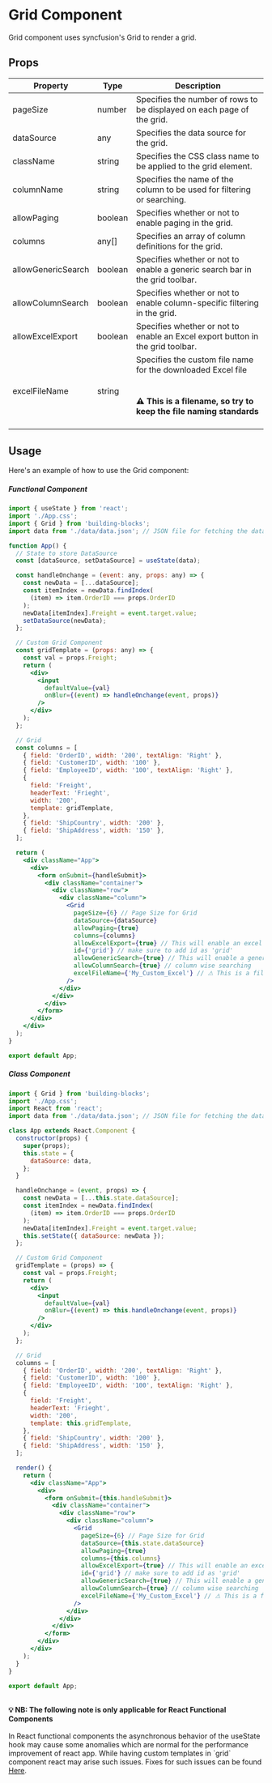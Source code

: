 # Grid Component

Grid component uses syncfusion's Grid to render a grid.

## Props

| Property           | Type    | Description                                                                                                                                        |
| ------------------ | ------- | -------------------------------------------------------------------------------------------------------------------------------------------------- |
| pageSize           | number  | Specifies the number of rows to be displayed on each page of the grid.                                                                             |
| dataSource         | any     | Specifies the data source for the grid.                                                                                                            |
| className          | string  | Specifies the CSS class name to be applied to the grid element.                                                                                    |
| columnName         | string  | Specifies the name of the column to be used for filtering or searching.                                                                            |
| allowPaging        | boolean | Specifies whether or not to enable paging in the grid.                                                                                             |
| columns            | any[]   | Specifies an array of column definitions for the grid.                                                                                             |
| allowGenericSearch | boolean | Specifies whether or not to enable a generic search bar in the grid toolbar.                                                                       |
| allowColumnSearch  | boolean | Specifies whether or not to enable column-specific filtering in the grid.                                                                          |
| allowExcelExport   | boolean | Specifies whether or not to enable an Excel export button in the grid toolbar.                                                                     |
| excelFileName      | string  | Specifies the custom file name for the downloaded Excel file <br /><br /> <h4>⚠ This is a filename, so try to keep the file naming standards </h4> |

## Usage

Here's an example of how to use the Grid component:

##### Functional Component

```jsx copy filename="App.tsx"
import { useState } from 'react';
import './App.css';
import { Grid } from 'building-blocks';
import data from './data/data.json'; // JSON file for fetching the data

function App() {
  // State to store DataSource
  const [dataSource, setDataSource] = useState(data);

  const handleOnchange = (event: any, props: any) => {
    const newData = [...dataSource];
    const itemIndex = newData.findIndex(
      (item) => item.OrderID === props.OrderID
    );
    newData[itemIndex].Freight = event.target.value;
    setDataSource(newData);
  };

  // Custom Grid Component
  const gridTemplate = (props: any) => {
    const val = props.Freight;
    return (
      <div>
        <input
          defaultValue={val}
          onBlur={(event) => handleOnchange(event, props)}
        />
      </div>
    );
  };

  // Grid
  const columns = [
    { field: 'OrderID', width: '200', textAlign: 'Right' },
    { field: 'CustomerID', width: '100' },
    { field: 'EmployeeID', width: '100', textAlign: 'Right' },
    {
      field: 'Freight',
      headerText: 'Frieght',
      width: '200',
      template: gridTemplate,
    },
    { field: 'ShipCountry', width: '200' },
    { field: 'ShipAddress', width: '150' },
  ];

  return (
    <div className="App">
      <div>
        <form onSubmit={handleSubmit}>
          <div className="container">
            <div className="row">
              <div className="column">
                <Grid
                  pageSize={6} // Page Size for Grid
                  dataSource={dataSource}
                  allowPaging={true}
                  columns={columns}
                  allowExcelExport={true} // This will enable an excel export option
                  id={'grid'} // make sure to add id as 'grid'
                  allowGenericSearch={true} // This will enable a generic serach
                  allowColumnSearch={true} // column wise searching
                  excelFileName={'My_Custom_Excel'} // ⚠ This is a filename, so try to keep the file naming standards
                />
              </div>
            </div>
          </div>
        </form>
      </div>
    </div>
  );
}

export default App;
```

##### Class Component

```jsx copy filename="App.tsx"
import { Grid } from 'building-blocks';
import './App.css';
import React from 'react';
import data from './data/data.json'; // JSON file for fetching the data

class App extends React.Component {
  constructor(props) {
    super(props);
    this.state = {
      dataSource: data,
    };
  }

  handleOnchange = (event, props) => {
    const newData = [...this.state.dataSource];
    const itemIndex = newData.findIndex(
      (item) => item.OrderID === props.OrderID
    );
    newData[itemIndex].Freight = event.target.value;
    this.setState({ dataSource: newData });
  };

  // Custom Grid Component
  gridTemplate = (props) => {
    const val = props.Freight;
    return (
      <div>
        <input
          defaultValue={val}
          onBlur={(event) => this.handleOnchange(event, props)}
        />
      </div>
    );
  };

  // Grid
  columns = [
    { field: 'OrderID', width: '200', textAlign: 'Right' },
    { field: 'CustomerID', width: '100' },
    { field: 'EmployeeID', width: '100', textAlign: 'Right' },
    {
      field: 'Freight',
      headerText: 'Frieght',
      width: '200',
      template: this.gridTemplate,
    },
    { field: 'ShipCountry', width: '200' },
    { field: 'ShipAddress', width: '150' },
  ];

  render() {
    return (
      <div className="App">
        <div>
          <form onSubmit={this.handleSubmit}>
            <div className="container">
              <div className="row">
                <div className="column">
                  <Grid
                    pageSize={6} // Page Size for Grid
                    dataSource={this.state.dataSource}
                    allowPaging={true}
                    columns={this.columns}
                    allowExcelExport={true} // This will enable an excel export option
                    id={'grid'} // make sure to add id as 'grid'
                    allowGenericSearch={true} // This will enable a generic serach
                    allowColumnSearch={true} // column wise searching
                    excelFileName={'My_Custom_Excel'} // ⚠ This is a filename, so try to keep the file naming standards
                  />
                </div>
              </div>
            </div>
          </form>
        </div>
      </div>
    );
  }
}

export default App;
```
<br />
 
<div className={styles.warningCard}><b><span>💡 NB: </span>The following note is only applicable for React Functional Components</b><br /><br />
In React functional components the asynchronous behavior of the useState hook may cause some anomalies which are normal for the performance improvement of react app.  While having custom templates in `grid` component react may arise such issues. Fixes for such issues can be found <Link href="/fixesanddoubts"><u>Here</u></Link>.</div>
